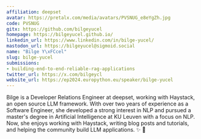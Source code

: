 ```yaml
---
affiliation: deepset
avatar: https://pretalx.com/media/avatars/PVSNUG_e8eYgZh.jpg
code: PVSNUG
gitx: https://github.com/bilgeyucel
homepage: https://bilgeyucel.github.io/
linkedin_url: https://www.linkedin.com/in/bilge-yucel/
mastodon_url: https://bilgeyucel@sigmoid.social
name: "Bilge Y\xFCcel"
slug: bilge-yucel
submissions:
- building-end-to-end-reliable-rag-applications
twitter_url: https://x.com/bilgeycl
website_url: https://ep2024.europython.eu/speaker/bilge-yucel
---
```


Bilge is a Developer Relations Engineer at deepset, working with Haystack, an open source LLM framework. With over two years of experience as a Software Engineer, she developed a strong interest in NLP and pursued a master's degree in Artificial Intelligence at KU Leuven with a focus on NLP. Now, she enjoys working with Haystack, writing blog posts and tutorials, and helping the community build LLM applications.  ✨ 🥑
